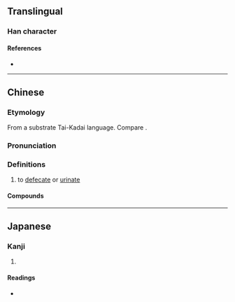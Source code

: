 {{character info/new}}
==Translingual==

===Han character===
{{Han char|rn=44|rad=尸|as=08|sn=11|four=77221|canj=SNLR|ids=⿸尸阿}}

====References====
* {{Han ref|kx=0302.180|dkj=07727|dj=0599.320|hdz=20976.100|uh=5C59|ud=23641|bh=D4F3|bd=54515}}

----

==Chinese==
{{zh-forms|alt=痾,疴,㢐,𡱻-{{zh-hg}}}}

===Etymology===
From a substrate Tai-Kadai language. Compare {{cog|za|ok||to emit, to produce, to defecate, to urinate, to fart}}.

===Pronunciation===
{{zh-pron
|m=ē
|m-s=o1
|c=o1
|h=pfs=ô
|md=
|mn=
|w=
|mc=
|oc=
|cat=v
}}

===Definitions===
{{zh-hanzi}}

# {{lb|zh|chiefly|Cantonese|Hakka|dialectal Mandarin}} to [[defecate]] or [[urinate]]

====Compounds====
{{zh-der|屙屎|屙肚|屙尿|屙肚子|屙㞎㞎|肚屙|屙啡啡}}

----

==Japanese==

===Kanji===
{{ja-kanji|grade=|rs=尸08}}

# {{defn|lang=ja|sort=尸08}}

====Readings====
* {{ja-readings|on=[[あ]] (a)|kun=}}